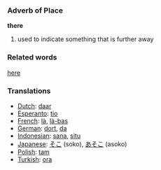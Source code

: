 === Adverb of Place ===

'''there'''

# used to indicate something that is further away

=== Related words ===

[[here]]

=== Translations ===
*[[Dutch]]: [[daar]]
*[[Esperanto]]: [[tio]]
*[[French]]: [[là]], [[là-bas]]
*[[German]]: [[dort]], [[da]]
*[[Indonesian]]: [[sana]], [[situ]]
*[[Japanese]]: [[そこ]] (soko), [[あそこ]] (asoko)
*[[Polish]]: [[tam]]
*[[Turkish]]: [[ora]]